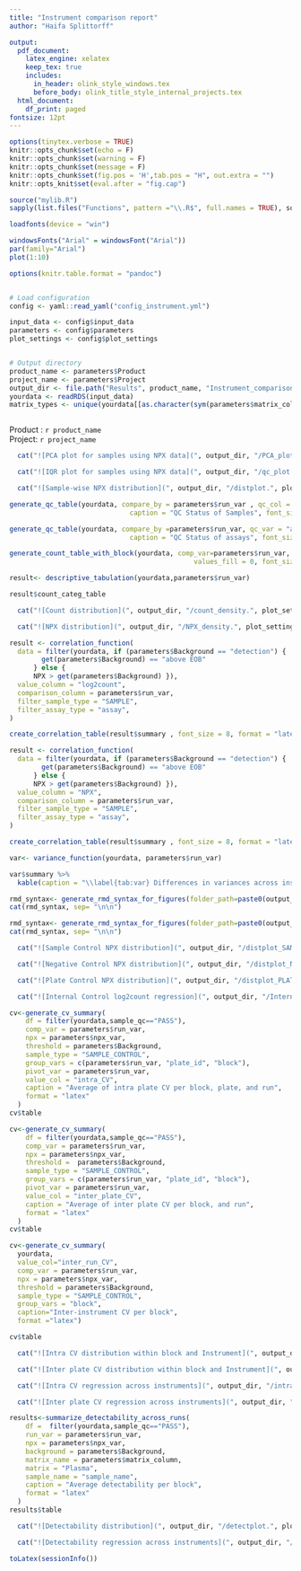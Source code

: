 ```yaml
---
title: "Instrument comparison report"
author: "Haifa Splittorff"

output:
  pdf_document:
    latex_engine: xelatex
    keep_tex: true
    includes:
      in_header: olink_style_windows.tex
      before_body: olink_title_style_internal_projects.tex
  html_document:
    df_print: paged
fontsize: 12pt
---
```

\makeolinktitle
\thispagestyle{olink_header_toc}
\tableofcontents
\newpage
\pagestyle{olink_header}


```r
options(tinytex.verbose = TRUE)
knitr::opts_chunk$set(echo = F)
knitr::opts_chunk$set(warning = F)
knitr::opts_chunk$set(message = F)
knitr::opts_chunk$set(fig.pos = 'H',tab.pos = "H", out.extra = "")
knitr::opts_knit$set(eval.after = "fig.cap")

source("mylib.R")
sapply(list.files("Functions", pattern ="\\.R$", full.names = TRUE), source)

loadfonts(device = "win")

windowsFonts("Arial" = windowsFont("Arial"))
par(family="Arial")
plot(1:10)

options(knitr.table.format = "pandoc")


# Load configuration
config <- yaml::read_yaml("config_instrument.yml")

input_data <- config$input_data
parameters <- config$parameters
plot_settings <- config$plot_settings


# Output directory
product_name <- parameters$Product
project_name <- parameters$Project
output_dir <- file.path("Results", product_name, "Instrument_comparison")
yourdata <- readRDS(input_data)
matrix_types <- unique(yourdata[[as.character(sym(parameters$matrix_column))]] )



```

\newpage
\section{Param}

Product :  `r product_name`   
Project: `r project_name`   

\newpage

\section{PCA}


```r

  cat("![PCA plot for samples using NPX data](", output_dir, "/PCA_plot.", plot_settings$format, "){width=100%}",sep="")

```
\newpage


\section{IQR}


```r

  cat("![IQR plot for samples using NPX data](", output_dir, "/qc_plot.", plot_settings$format, "){width=100%}",sep="")

```

\newpage


\section{Sample wise NPX distribution}


```r

  cat("![Sample-wise NPX distribution](", output_dir, "/distplot.", plot_settings$format, "){width=100%}",sep="")

```
\newpage


\section{QC summary}

```r

generate_qc_table(yourdata, compare_by = parameters$run_var , qc_col = "sample_qc",
                              caption = "QC Status of Samples", font_size = 12, format = "latex")

```



```r

generate_qc_table(yourdata, compare_by =parameters$run_var, qc_var = "assay", qc_col = "assay_qc",
                              caption = "QC Status of assays", font_size = 12, format = "latex")

```


\newpage

\section{Total number of counts}

```r
generate_count_table_with_block(yourdata, comp_var=parameters$run_var,
                                              values_fill = 0, font_size = 12, format = "latex")
```


\newpage
\section{Count distribution within categories}

```r

result<- descriptive_tabulation(yourdata,parameters$run_var)

result$count_categ_table

```




\section{Count distribution}



```r

  cat("![Count distribution](", output_dir, "/count_density.", plot_settings$format, "){width=80%}",sep="")

```




\section{NPX distribution}


```r

  cat("![NPX distribution](", output_dir, "/NPX_density.", plot_settings$format, "){width=80%}",sep="")

```




\newpage


\section{Count correlations}


\section{Per assay count correlations}

```r
result <- correlation_function(
  data = filter(yourdata, if (parameters$Background == "detection") {
        get(parameters$Background) == "above EOB"  
      } else {
      NPX > get(parameters$Background) }),
  value_column = "log2count",
  comparison_column = parameters$run_var,
  filter_sample_type = "SAMPLE",
  filter_assay_type = "assay",
)

create_correlation_table(result$summary , font_size = 8, format = "latex")


```


\section{Per assay NPX correlations}


```r

result <- correlation_function(
  data = filter(yourdata, if (parameters$Background == "detection") {
        get(parameters$Background) == "above EOB"  
      } else {
      NPX > get(parameters$Background) }),
  value_column = "NPX",
  comparison_column = parameters$run_var,
  filter_sample_type = "SAMPLE",
  filter_assay_type = "assay",
)

create_correlation_table(result$summary , font_size = 8, format = "latex")

```

\newpage


\section{NPX variance differences across instruments}

```r
var<- variance_function(yourdata, parameters$run_var)

var$summary %>%
  kable(caption = "\\label{tab:var} Differences in variances across instruments.")

```



\newpage


\section{Count regression analysis}

```r
rmd_syntax<- generate_rmd_syntax_for_figures(folder_path=paste0(output_dir,"/regression_plots_log2count_",parameters$run_var), label_prefix = "countreg", width = "100%")
cat(rmd_syntax, sep= "\n\n")
```




\newpage


\section{NPX regression analysis}

```r
rmd_syntax<- generate_rmd_syntax_for_figures(folder_path=paste0(output_dir,"/regression_plots_NPX_",parameters$run_var), label_prefix = "npxreg", width = "100%")
cat(rmd_syntax, sep= "\n\n")
```

\newpage

\section{External controls}


```r

  cat("![Sample Control NPX distribution](", output_dir, "/distplot_SAMPLE_CONTROL.", plot_settings$format, "){width=100%}",sep="")

```

\newpage


```r

  cat("![Negative Control NPX distribution](", output_dir, "/distplot_NEGATIVE_CONTROL.", plot_settings$format, "){width=100%}",sep="")

```


\newpage


```r

  cat("![Plate Control NPX distribution](", output_dir, "/distplot_PLATE_CONTROL.", plot_settings$format, "){width=100%}",sep="")

```


\newpage
\section{Internal controls}


```r

  cat("![Internal Control log2count regression](", output_dir, "/Internal_control_regression.", plot_settings$format, "){width=100%}",sep="")

```

\newpage
\section{Coefficient of variance based on samples controls}


```r

cv<-generate_cv_summary(
    df = filter(yourdata,sample_qc=="PASS"),
    comp_var = parameters$run_var,
    npx = parameters$npx_var,
    threshold = parameters$Background,
    sample_type = "SAMPLE_CONTROL",
    group_vars = c(parameters$run_var, "plate_id", "block"),
    pivot_var = parameters$run_var,
    value_col = "intra_CV",
    caption = "Average of intra plate CV per block, plate, and run", 
    format = "latex"
  )
cv$table

```


```r

cv<-generate_cv_summary(
    df = filter(yourdata,sample_qc=="PASS"),
    comp_var = parameters$run_var,
    npx = parameters$npx_var,
    threshold =  parameters$Background,
    sample_type = "SAMPLE_CONTROL",
    group_vars = c(parameters$run_var, "plate_id", "block"),
    pivot_var = parameters$run_var,
    value_col = "inter_plate_CV",
    caption = "Average of inter plate CV per block, and run",
    format = "latex"
  )
cv$table

```



```r


cv<-generate_cv_summary(
  yourdata, 
  value_col="inter_run_CV",
  comp_var = parameters$run_var, 
  npx = parameters$npx_var, 
  threshold = parameters$Background, 
  sample_type = "SAMPLE_CONTROL",
  group_vars = "block",
  caption="Inter-instrument CV per block", 
  format ="latex") 

cv$table

```


\newpage
\section{CV distribution within block and Instrument}



```r

  cat("![Intra CV distribution within block and Instrument](", output_dir, "/intracv_regression.", plot_settings$format, "){width=100%}",sep="")

```

\newpage

```r

  cat("![Inter plate CV distribution within block and Instrument](", output_dir, "/interplatecv_regression.", plot_settings$format, "){width=100%}",sep="")

```


\newpage
\section{Regression of CV across instruments}



```r

  cat("![Intra CV regression across instruments](", output_dir, "/intra_CV_regression_SC.", plot_settings$format, "){width=100%}",sep="")

```

\newpage

```r

  cat("![Inter plate CV regression across instruments](", output_dir, "/inter_plate_CV_regression_SC.", plot_settings$format, "){width=100%}",sep="")

```


\newpage
\section{Average detectability per block}


```r

results<-summarize_detectability_across_runs(
    df =  filter(yourdata,sample_qc=="PASS"),
    run_var = parameters$run_var,
    npx = parameters$npx_var,
    background = parameters$Background,
    matrix_name = parameters$matrix_column,
    matrix = "Plasma",
    sample_name = "sample_name",
    caption = "Average detectability per block",
    format = "latex"
  )
results$table
```

\newpage
\section{Detectability distribution within block across instruments}


```r

  cat("![Detectability distribution](", output_dir, "/detectplot.", plot_settings$format, "){width=100%}",sep="")

```



\newpage
\section{Regression of assay detectability across instruments}


```r

  cat("![Detectability regression across instruments](", output_dir, "/Detectability_plasma_regression_SC.", plot_settings$format, "){width=100%}",sep="")

```



\newpage
\section{Appendix}


\subsection{R Session Information}

```r
toLatex(sessionInfo())
```

